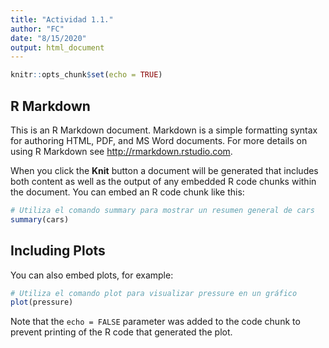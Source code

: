 ```yaml
---
title: "Actividad 1.1."
author: "FC"
date: "8/15/2020"
output: html_document
---
```


```r
knitr::opts_chunk$set(echo = TRUE)
```

## R Markdown

This is an R Markdown document. Markdown is a simple formatting syntax for authoring HTML, PDF, and MS Word documents. For more details on using R Markdown see <http://rmarkdown.rstudio.com>.

When you click the **Knit** button a document will be generated that includes both content as well as the output of any embedded R code chunks within the document. You can embed an R code chunk like this:

```r
# Utiliza el comando summary para mostrar un resumen general de cars
summary(cars)
```

## Including Plots

You can also embed plots, for example:

```r
# Utiliza el comando plot para visualizar pressure en un gráfico
plot(pressure)
```

Note that the `echo = FALSE` parameter was added to the code chunk to prevent printing of the R code that generated the plot.
